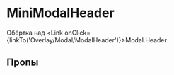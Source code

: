 



<Meta of={MiniModalHeaderStories} />

# MiniModalHeader

Обёртка над <Link onClick={linkTo('Overlay/Modal/ModalHeader')}>Modal.Header</Link>

## Пропы

<ArgTypes />
